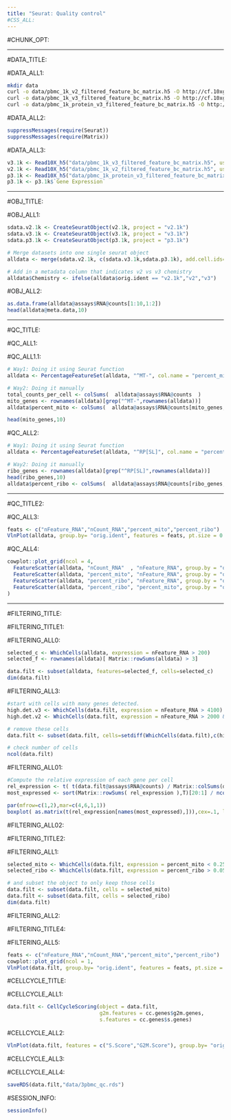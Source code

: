 ```yaml
---
title: "Seurat: Quality control"
#CSS_ALL:
---
```


#CHUNK_OPT:

***
#DATA_TITLE:

#DATA_ALL1:

```bash
mkdir data
curl -o data/pbmc_1k_v2_filtered_feature_bc_matrix.h5 -O http://cf.10xgenomics.com/samples/cell-exp/3.0.0/pbmc_1k_v2/pbmc_1k_v2_filtered_feature_bc_matrix.h5
curl -o data/pbmc_1k_v3_filtered_feature_bc_matrix.h5 -O http://cf.10xgenomics.com/samples/cell-exp/3.0.0/pbmc_1k_v3/pbmc_1k_v3_filtered_feature_bc_matrix.h5
curl -o data/pbmc_1k_protein_v3_filtered_feature_bc_matrix.h5 -O http://cf.10xgenomics.com/samples/cell-exp/3.0.0/pbmc_1k_protein_v3/pbmc_1k_protein_v3_filtered_feature_bc_matrix.h5
```

#DATA_ALL2:

```r
suppressMessages(require(Seurat))
suppressMessages(require(Matrix))
```

#DATA_ALL3:

```r
v3.1k <- Read10X_h5("data/pbmc_1k_v3_filtered_feature_bc_matrix.h5", use.names = T)
v2.1k <- Read10X_h5("data/pbmc_1k_v2_filtered_feature_bc_matrix.h5", use.names = T)
p3.1k <- Read10X_h5("data/pbmc_1k_protein_v3_filtered_feature_bc_matrix.h5", use.names = T)
p3.1k <- p3.1k$`Gene Expression`
```

***
#OBJ_TITLE:

#OBJ_ALL1:

```r
sdata.v2.1k <- CreateSeuratObject(v2.1k, project = "v2.1k")
sdata.v3.1k <- CreateSeuratObject(v3.1k, project = "v3.1k")
sdata.p3.1k <- CreateSeuratObject(p3.1k, project = "p3.1k")

# Merge datasets into one single seurat object
alldata <- merge(sdata.v2.1k, c(sdata.v3.1k,sdata.p3.1k), add.cell.ids=c("v2.1k","v3.1k","p3.1k"))

# Add in a metadata column that indicates v2 vs v3 chemistry
alldata$Chemistry <- ifelse(alldata$orig.ident == "v2.1k","v2","v3")
```

#OBJ_ALL2:

```r
as.data.frame(alldata@assays$RNA@counts[1:10,1:2])
head(alldata@meta.data,10)
```


***
#QC_TITLE:

#QC_ALL1:

#QC_ALL1.1:

```r
# Way1: Doing it using Seurat function
alldata <- PercentageFeatureSet(alldata, "^MT-", col.name = "percent_mito")

# Way2: Doing it manually
total_counts_per_cell <- colSums(  alldata@assays$RNA@counts  )
mito_genes <- rownames(alldata)[grep("^MT-",rownames(alldata))]
alldata$percent_mito <- colSums(  alldata@assays$RNA@counts[mito_genes,]  ) / total_counts_per_cell

head(mito_genes,10)
```

#QC_ALL2:

```r
# Way1: Doing it using Seurat function
alldata <- PercentageFeatureSet(alldata, "^RP[SL]", col.name = "percent_ribo")

# Way2: Doing it manually
ribo_genes <- rownames(alldata)[grep("^RP[SL]",rownames(alldata))]
head(ribo_genes,10)
alldata$percent_ribo <- colSums(  alldata@assays$RNA@counts[ribo_genes,]  ) / total_counts_per_cell
```

***
#QC_TITLE2:

#QC_ALL3:

```r
feats <- c("nFeature_RNA","nCount_RNA","percent_mito","percent_ribo")
VlnPlot(alldata, group.by= "orig.ident", features = feats, pt.size = 0.1,ncol = 4) + NoLegend()
```

#QC_ALL4:

```r
cowplot::plot_grid(ncol = 4,
  FeatureScatter(alldata, "nCount_RNA"  , "nFeature_RNA", group.by = "orig.ident", pt.size = .5),
  FeatureScatter(alldata, "percent_mito", "nFeature_RNA", group.by = "orig.ident", pt.size = .5),
  FeatureScatter(alldata, "percent_ribo", "nFeature_RNA", group.by = "orig.ident", pt.size = .5),
  FeatureScatter(alldata, "percent_ribo", "percent_mito", group.by = "orig.ident", pt.size = .5)
)
```

***
#FILTERING_TITLE:

#FILTERING_TITLE1:

#FILTERING_ALL0:

```r
selected_c <- WhichCells(alldata, expression = nFeature_RNA > 200)
selected_f <- rownames(alldata)[ Matrix::rowSums(alldata) > 3]

data.filt <- subset(alldata, features=selected_f, cells=selected_c)
dim(data.filt)
```

#FILTERING_ALL3:

```r
#start with cells with many genes detected.
high.det.v3 <- WhichCells(data.filt, expression = nFeature_RNA > 4100)
high.det.v2 <- WhichCells(data.filt, expression = nFeature_RNA > 2000 & orig.ident == "v2.1k")

# remove these cells
data.filt <- subset(data.filt, cells=setdiff(WhichCells(data.filt),c(high.det.v2,high.det.v3)))

# check number of cells
ncol(data.filt)
```

#FILTERING_ALL01:

```r
#Compute the relative expression of each gene per cell
rel_expression <- t( t(data.filt@assays$RNA@counts) / Matrix::colSums(data.filt@assays$RNA@counts)) * 100
most_expressed <- sort(Matrix::rowSums( rel_expression ),T)[20:1] / ncol(data.filt)

par(mfrow=c(1,2),mar=c(4,6,1,1))
boxplot( as.matrix(t(rel_expression[names(most_expressed),])),cex=.1, las=1, xlab="% total count per cell",col=scales::hue_pal()(20)[20:1],horizontal=TRUE)
```

#FILTERING_ALL02:

#FILTERING_TITLE2:

#FILTERING_ALL1:

```r
selected_mito <- WhichCells(data.filt, expression = percent_mito < 0.25)
selected_ribo <- WhichCells(data.filt, expression = percent_ribo > 0.05)

# and subset the object to only keep those cells
data.filt <- subset(data.filt, cells = selected_mito)
data.filt <- subset(data.filt, cells = selected_ribo)
dim(data.filt)
```

#FILTERING_ALL2:

#FILTERING_TITLE4:

#FILTERING_ALL5:

```r
feats <- c("nFeature_RNA","nCount_RNA","percent_mito","percent_ribo")
cowplot::plot_grid(ncol = 1,
VlnPlot(data.filt, group.by= "orig.ident", features = feats, pt.size = 0.1,ncol = 4) + NoLegend())
```

#CELLCYCLE_TITLE:

#CELLCYCLE_ALL1:

```r
data.filt <- CellCycleScoring(object = data.filt,
                              g2m.features = cc.genes$g2m.genes,
                              s.features = cc.genes$s.genes)
```

#CELLCYCLE_ALL2:

```r
VlnPlot(data.filt, features = c("S.Score","G2M.Score"), group.by= "orig.ident",ncol = 4, pt.size = .1)
```

#CELLCYCLE_ALL3:

#CELLCYCLE_ALL4:

```r
saveRDS(data.filt,"data/3pbmc_qc.rds")
```

#SESSION_INFO:

```r
sessionInfo()
```




